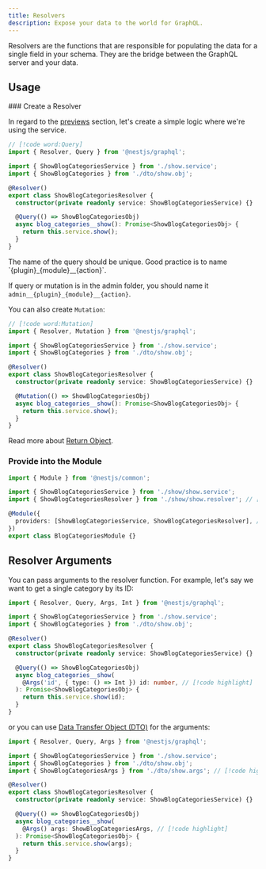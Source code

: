 ```yaml
---
title: Resolvers
description: Expose your data to the world for GraphQL.
---
```


Resolvers are the functions that are responsible for populating the data for a single field in your schema. They are the bridge between the GraphQL server and your data.

## Usage


<Steps>
<Step>
### Create a Resolver

In regard to the [previews](/docs/dev/services) section, let's create a simple logic where we're using the service.

```ts title="backend/plugins/blog/categories/show/show.resolver.ts"
// [!code word:Query]
import { Resolver, Query } from '@nestjs/graphql';

import { ShowBlogCategoriesService } from './show.service';
import { ShowBlogCategories } from './dto/show.obj';

@Resolver()
export class ShowBlogCategoriesResolver {
  constructor(private readonly service: ShowBlogCategoriesService) {}

  @Query(() => ShowBlogCategoriesObj)
  async blog_categories__show(): Promise<ShowBlogCategoriesObj> {
    return this.service.show();
  }
}
```

<Callout title="Unique Name">
 The name of the query should be unique. Good practice is to name `{plugin}_{module}__{action}`.

If query or mutation is in the admin folder, you should name it `admin__{plugin}_{module}__{action}`.

</Callout>

You can also create `Mutation`:

```ts title="backend/plugins/blog/categories/show/show.resolver.ts"
// [!code word:Mutation]
import { Resolver, Mutation } from '@nestjs/graphql';

import { ShowBlogCategoriesService } from './show.service';
import { ShowBlogCategories } from './dto/show.obj';

@Resolver()
export class ShowBlogCategoriesResolver {
  constructor(private readonly service: ShowBlogCategoriesService) {}

  @Mutation(() => ShowBlogCategoriesObj)
  async blog_categories__show(): Promise<ShowBlogCategoriesObj> {
    return this.service.show();
  }
}
```

Read more about [Return Object](/docs/dev/services#return-object).

</Step>
<Step>

### Provide into the Module

```ts title="backend/plugins/blog/categories/categories.module.ts"
import { Module } from '@nestjs/common';

import { ShowBlogCategoriesService } from './show/show.service';
import { ShowBlogCategoriesResolver } from './show/show.resolver'; // [!code highlight]

@Module({
  providers: [ShowBlogCategoriesService, ShowBlogCategoriesResolver], // [!code highlight]
})
export class BlogCategoriesModule {}
```

</Step>
</Steps>

## Resolver Arguments

You can pass arguments to the resolver function. For example, let's say we want to get a single category by its ID:

```ts title="backend/plugins/blog/categories/show/show.resolver.ts"
import { Resolver, Query, Args, Int } from '@nestjs/graphql';

import { ShowBlogCategoriesService } from './show.service';
import { ShowBlogCategories } from './dto/show.obj';

@Resolver()
export class ShowBlogCategoriesResolver {
  constructor(private readonly service: ShowBlogCategoriesService) {}

  @Query(() => ShowBlogCategoriesObj)
  async blog_categories__show(
    @Args('id', { type: () => Int }) id: number, // [!code highlight]
  ): Promise<ShowBlogCategoriesObj> {
    return this.service.show(id);
  }
}
```

or you can use [Data Transfer Object (DTO)](/docs/dev/dto) for the arguments:

```ts title="backend/plugins/blog/categories/show/show.resolver.ts"
import { Resolver, Query, Args } from '@nestjs/graphql';

import { ShowBlogCategoriesService } from './show.service';
import { ShowBlogCategories } from './dto/show.obj';
import { ShowBlogCategoriesArgs } from './dto/show.args'; // [!code highlight]

@Resolver()
export class ShowBlogCategoriesResolver {
  constructor(private readonly service: ShowBlogCategoriesService) {}

  @Query(() => ShowBlogCategoriesObj)
  async blog_categories__show(
    @Args() args: ShowBlogCategoriesArgs, // [!code highlight]
  ): Promise<ShowBlogCategoriesObj> {
    return this.service.show(args);
  }
}
```
